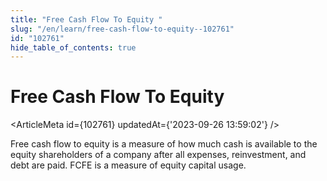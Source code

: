 ```yaml
---
title: "Free Cash Flow To Equity "
slug: "/en/learn/free-cash-flow-to-equity--102761"
id: "102761"
hide_table_of_contents: true
---
```



# Free Cash Flow To Equity 

<ArticleMeta id={102761} updatedAt={'2023-09-26 13:59:02'} />
<div className='border-solid border-b border-t-0 my-4 border-[var(--ifm-color-gray-300)]' />

Free cash flow to equity is a measure of how much cash is available to the equity shareholders of a company after all expenses, reinvestment, and debt are paid. FCFE is a measure of equity capital usage.
